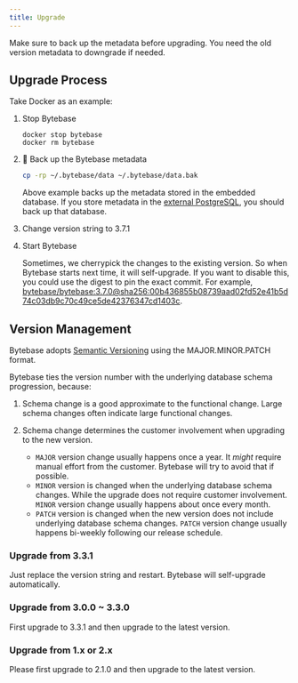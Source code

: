 ```yaml
---
title: Upgrade
---
```



<Warning>

Make sure to back up the metadata before upgrading. You need the old version metadata to downgrade if needed.

</Warning>

## Upgrade Process

Take Docker as an example:

1. Stop Bytebase

   ```text
   docker stop bytebase
   docker rm bytebase
   ```

1. 🚨 Back up the Bytebase metadata

   ```bash
   cp -rp ~/.bytebase/data ~/.bytebase/data.bak
   ```

   Above example backs up the metadata stored in the embedded database.
   If you store metadata in the [external PostgreSQL](/get-started/install/external-postgres/), you should
   back up that database.

1. Change version string to 3.7.1
1. Start Bytebase

   <TerminalDockerRunVolume />

   <Note>

   Sometimes, we cherrypick the changes to the existing version. So when Bytebase starts next time, it will self-upgrade.
   If you want to disable this, you could use the digest to pin the exact commit. For example,
   [bytebase/bytebase:3.7.0@sha256:00b436855b08739aad02fd52e41b5d74c03db9c70c49ce5de42376347cd1403c](https://hub.docker.com/repository/docker/bytebase/bytebase/tags/3.7.0/sha256-29be3c651d4fc93c6aab37046b41128015a9be5d6f02b2490353962c469c5110).

   </Note>

## Version Management

Bytebase adopts [Semantic Versioning](https://semver.org/) using the MAJOR.MINOR.PATCH format.

Bytebase ties the version number with the underlying database schema progression, because:

1. Schema change is a good approximate to the functional change. Large schema changes often indicate large functional changes.
1. Schema change determines the customer involvement when upgrading to the new version.

   - `MAJOR` version change usually happens once a year. It _might_ require manual effort from the customer. Bytebase will
     try to avoid that if possible.
   - `MINOR` version is changed when the underlying database schema changes. While the upgrade does not require customer involvement. `MINOR` version change usually happens about once every month.
   - `PATCH` version is changed when the new version does not include underlying database schema changes. `PATCH` version change usually happens bi-weekly following our release schedule.

### Upgrade from 3.3.1

Just replace the version string and restart. Bytebase will self-upgrade automatically.

### Upgrade from 3.0.0 ~ 3.3.0

First upgrade to 3.3.1 and then upgrade to the latest version.

### Upgrade from 1.x or 2.x

Please first upgrade to 2.1.0 and then upgrade to the latest version.
